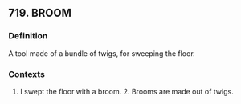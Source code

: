## 719. BROOM
### Definition
A tool made of a bundle of twigs, for sweeping the floor.

### Contexts
1. I swept the floor with a broom. 2. Brooms are made out of twigs.

